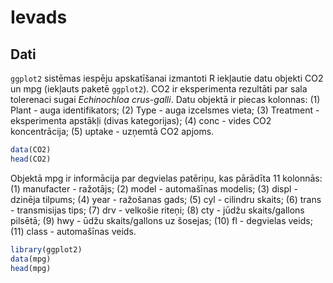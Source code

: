# Ievads

## Dati 

`ggplot2` sistēmas iespēju apskatīšanai izmantoti R iekļautie datu objekti CO2 un mpg (iekļauts paketē `ggplot2`). CO2 ir eksperimenta rezultāti par sala tolerenaci sugai *Echinochloa crus-galli*. Datu objektā ir piecas kolonnas: (1) Plant - auga identifikators; (2) Type - auga izcelsmes vieta; (3) Treatment - eksperimenta apstākļi (divas kategorijas); (4) conc - vides CO2 koncentrācija; (5) uptake - uzņemtā CO2 apjoms.

```r
data(CO2)
head(CO2)
```

Objektā mpg ir informācija par degvielas patēriņu, kas pārādīta 11 kolonnās: (1) manufacter - ražotājs; (2) model - automašīnas modelis; (3) displ - dzinēja tilpums; (4) year - ražošanas gads; (5) cyl - cilindru skaits; (6) trans - transmisijas tips; (7) drv - velkošie riteņi; (8) cty - jūdžu skaits/gallons pilsētā; (9) hwy - ūdžu skaits/gallons uz šosejas; (10) fl - degvielas veids; (11) class - automašīnas veids.

```r
library(ggplot2)
data(mpg)
head(mpg)
```

